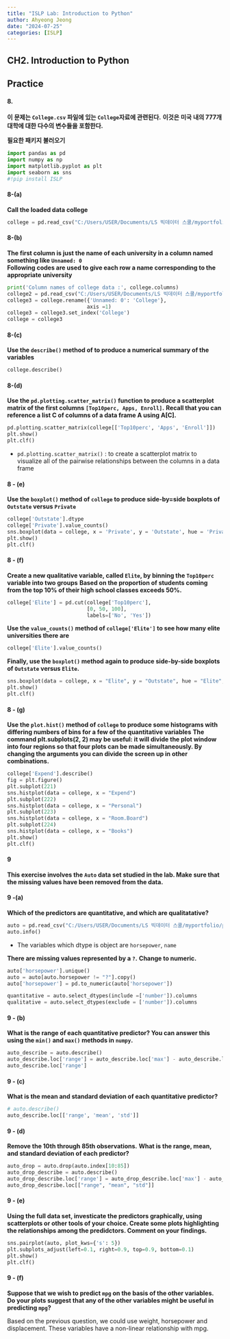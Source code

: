 ```yaml
---
title: "ISLP Lab: Introduction to Python"
author: Ahyeong Jeong
date: "2024-07-25"
categories: [ISLP]
---
```

## CH2. Introduction to Python 
## Practice

#### 8. 
__이 문제는 `College.csv` 파일에 있는 `College`자료에 관련된다.__
__이것은 미국 내의 777개 대학에 대한 다수의 변수들을 포함한다.__

__필요한 패키지 불러오기__
```python
import pandas as pd
import numpy as np
import matplotlib.pyplot as plt
import seaborn as sns
#!pip install ISLP
```

#### 8-(a)

__Call the loaded data college__

```python
college = pd.read_csv("C:/Users/USER/Documents/LS 빅데이터 스쿨/myportfolio/posts/ISLP/data/College.csv")
```


#### 8-(b)

__The first column is just the name of each university in a column named something like `Unnamed: 0`__     
__Following codes are used to give each row a name corresponding to the appropriate university__
```python
print('Column names of college data :', college.columns)
college2 = pd.read_csv("C:/Users/USER/Documents/LS 빅데이터 스쿨/myportfolio/posts/ISLP/data/College.csv", index_col = 0)
college3 = college.rename({'Unnamed: 0': 'College'},
                          axis =1)
college3 = college3.set_index('College')
college = college3
```


#### 8-(c)
__Use the `describe()` method of to produce a numerical summary of the variables__
```python
college.describe()
```

#### 8-(d)
__Use the `pd.plotting.scatter_matrix()` function to produce a scatterplot matrix of the first columns `[Top10perc, Apps, Enroll]`.__
__Recall that you can reference a list C of columns of a data frame A using A[C].__
```python
pd.plotting.scatter_matrix(college[['Top10perc', 'Apps', 'Enroll']])
plt.show()
plt.clf()
```

* `pd.plotting.scatter_matrix()` : to create a scatterplot matrix to visualize all of the pairwise relationships between the columns in a data frame

#### 8 - (e)
__Use the `boxplot()` method of `college` to produce side-by=side boxplots of `Outstate` versus `Private`__
```python
college['Outstate'].dtype
college['Private'].value_counts()
sns.boxplot(data = college, x = 'Private', y = 'Outstate', hue = 'Private', palette = "pink")
plt.show()
plt.clf()
```


#### 8 - (f)
__Create a new qualitative variable, called `Elite`, by binning the `Top10perc` variable into two groups__
__Based on the proportion of students coming from the top 10% of their high school classes exceeds 50%.__
```python
college['Elite'] = pd.cut(college['Top10perc'],
                          [0, 50, 100],
                          labels=['No', 'Yes'])
```

__Use the `value_counts()` method of `college['Elite']` to see how many elite universities there are__
```python
college['Elite'].value_counts()
```

__Finally, use the `boxplot()` method again to produce side-by-side boxplots of `Outstate` versus `Elite`.__
```python
sns.boxplot(data = college, x = "Elite", y = "Outstate", hue = "Elite", palette = "pink")
plt.show()
plt.clf()
```

#### 8 - (g)

__Use the `plot.hist()` method of `college` to produce some histograms with differing numbers of bins for a few of the quantitative variables__
__The command plt.subplots(2, 2) may be useful: it will divide the plot window into four regions so that four plots can be made simultaneously. By changing the arguments you can divide the screen up in other combinations.__
```python
college['Expend'].describe()
fig = plt.figure()
plt.subplot(221)
sns.histplot(data = college, x = "Expend")
plt.subplot(222)
sns.histplot(data = college, x = "Personal")
plt.subplot(223)
sns.histplot(data = college, x = "Room.Board")
plt.subplot(224)
sns.histplot(data = college, x = "Books")
plt.show()
plt.clf()
```


#### 9 
__This exercise involves the `Auto` data set studied in the lab. Make sure that the missing values have been removed from the data.__

#### 9 -(a)
__Which of the predictors are quantitative, and which are qualitatative?__

```python
auto = pd.read_csv("C:/Users/USER/Documents/LS 빅데이터 스쿨/myportfolio/posts/ISLP/data/Auto.csv")
auto.info()
```

* The variables which dtype is object are `horsepower`, `name`


__There are missing values represented by a `?`.__
__Change to numeric.__
```python
auto['horsepower'].unique()
auto = auto[auto.horsepower != "?"].copy()
auto['horsepower'] = pd.to_numeric(auto['horsepower'])
```

```python
quantitative = auto.select_dtypes(include =['number']).columns
qualitative = auto.select_dtypes(exclude = ['number']).columns
```


#### 9 - (b)

__What is the range of each quantitative predictor? You can answer this using the `min()` and `max()` methods in `numpy`.__

```python
auto_describe = auto.describe()
auto_describe.loc['range'] = auto_describe.loc['max'] - auto_describe.loc['min']
auto_describe.loc['range']
```

#### 9 - (c)

__What is the mean and standard deviation of each quantitative predictor?__

```python
# auto.describe()
auto_describe.loc[['range', 'mean', 'std']]
```

#### 9 - (d)

__Remove the 10th through 85th observations.__
__What is the range, mean, and standard deviation of each predictor?__
```python
auto_drop = auto.drop(auto.index[10:85])
auto_drop_describe = auto.describe()
auto_drop_describe.loc['range'] = auto_drop_describe.loc['max'] - auto_drop_describe.loc['min']
auto_drop_describe.loc[["range", "mean", "std"]]
```

#### 9 - (e)

__Using the full data set, investicate the predictors graphically, using scatterplots or other tools of your choice. Create some plots highlighting the relationships among the predidctors. Comment on your findings.__
```python
sns.pairplot(auto, plot_kws={'s': 5})
plt.subplots_adjust(left=0.1, right=0.9, top=0.9, bottom=0.1)
plt.show()
plt.clf()
```

#### 9 - (f)

__Suppose that we wish to predict `mpg` on the basis of the other variables. Do your plots suggest that any of the other variables might be useful in predicting `mpg`?__

Based on the previous question, we could use weight, horsepower and displacement. These variables have a non-linear relationship with mpg. 




